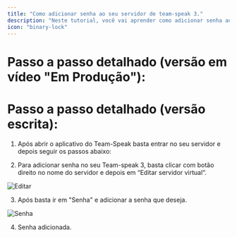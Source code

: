 ```yaml
---
title: "Como adicionar senha ao seu servidor de team-speak 3."
description: "Neste tutorial, você vai aprender como adicionar senha ao seu servidor de team-speak 3."
icon: "binary-lock"
---
```


# **Passo a passo detalhado (versão em vídeo "Em Produção"):**

<!-- <iframe width="560" height="315" src="https://youtu.be/" title="YouTube video player" frameborder="0" allow="accelerometer; autoplay; clipboard-write; encrypted-media; gyroscope; picture-in-picture; web-share" referrerpolicy="strict-origin-when-cross-origin" allowfullscreen></iframe> !-->


# **Passo a passo detalhado (versão escrita):**
1. Após abrir o aplicativo do Team-Speak basta entrar no seu servidor e depois seguir os passos abaixo:

2. Para adicionar senha no seu Team-speak 3, basta clicar com botão direito no nome do servidor e depois em “Editar servidor virtual“. 

![Editar](https://i.ibb.co/Lhg0jp9p/EixozQI.png)

3. Após basta ir em "Senha" e adicionar a senha que deseja.

![Senha](https://i.ibb.co/zHDyD7X5/5mu-OJlp-senha.png)

4. Senha adicionada.